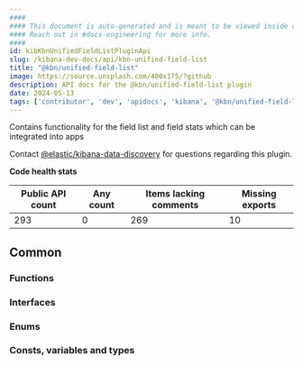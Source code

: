 ```yaml
---
####
#### This document is auto-generated and is meant to be viewed inside our experimental, new docs system.
#### Reach out in #docs-engineering for more info.
####
id: kibKbnUnifiedFieldListPluginApi
slug: /kibana-dev-docs/api/kbn-unified-field-list
title: "@kbn/unified-field-list"
image: https://source.unsplash.com/400x175/?github
description: API docs for the @kbn/unified-field-list plugin
date: 2024-05-13
tags: ['contributor', 'dev', 'apidocs', 'kibana', '@kbn/unified-field-list']
---
```


Contains functionality for the field list and field stats which can be integrated into apps

Contact [@elastic/kibana-data-discovery](https://github.com/orgs/elastic/teams/kibana-data-discovery) for questions regarding this plugin.

**Code health stats**

| Public API count  | Any count | Items lacking comments | Missing exports |
|-------------------|-----------|------------------------|-----------------|
| 293 | 0 | 269 | 10 |

## Common

### Functions
<DocDefinitionList data={kbnUnifiedFieldListObj.common.functions}/>

### Interfaces
<DocDefinitionList data={kbnUnifiedFieldListObj.common.interfaces}/>

### Enums
<DocDefinitionList data={kbnUnifiedFieldListObj.common.enums}/>

### Consts, variables and types
<DocDefinitionList data={kbnUnifiedFieldListObj.common.misc}/>

